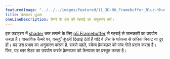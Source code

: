 ---
featuredImage: "../../../images/featured/11_3D-06_Framebuffer_Blur-thumbnail.png"
title: फ़्रेमबफ़र धुंधला
oneLineDescription: कैमरे के क्षेत्र की गहराई का अनुकरण करें।
---

इस उदाहरण में <a href='https://www.khronos.org/opengl/wiki/Shader' target="_blank">shader</a> ब्लर लगाने के लिए 
<a href="/reference/#/p5.Framebuffer/" target="_blank">p5.Framebuffer</a> से गहराई से जानकारी का उपयोग करता है। वास्तविक कैमरे पर, वस्तुएँ धुंधली दिखाई देती हैं यदि वे लेंस के फोकस से अधिक निकट या दूर हों। यह उस प्रभाव का अनुकरण करता है. सबसे पहले, स्केच फ़्रेमबफ़र को पांच गोले प्रदान करता है। फिर, 
यह ब्लर शेडर का उपयोग करके फ़्रेमबफ़र को कैनवास पर प्रस्तुत करता है।